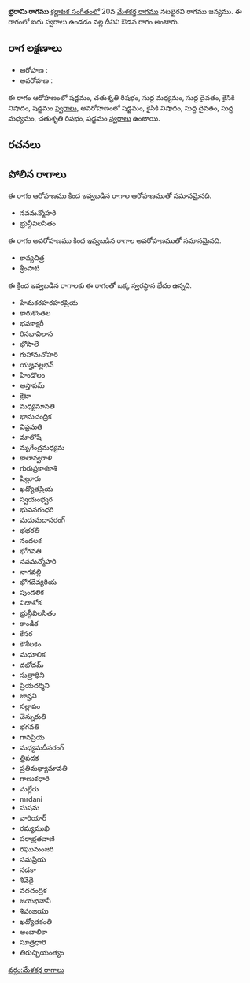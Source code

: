 {{Infobox ragam
	| name          	= భ్రరామి
	| synonym	    	= 
	| mela          	= 
	| chakra        	= 
	| janaka        	= 
	| type          	= ఔడవ
	| arohanam      	= {{svaraC|S|R2|M1|D1|N2|S'}} 
	| avarohanam    	= {{svaraC|S'|N2|D1|M1|R2|S}}
	| jeeva         	=
	| chhaya        	=
	| nyasa         	=
	| vishesha      	= 
	| equivalent  		= 
}}
{{కర్ణాటక సంగీత రాగాలు}}
'''భ్రరామి రాగము''' [[కర్ణాటక సంగీతం]]లో 20వ [[మేళకర్త రాగము]] నటభైరవి రాగము జన్యము.  ఈ రాగంలో ఐదు స్వరాలు ఉండడం వల్ల దీనిని ఔడవ రాగం అంటారు.


==రాగ లక్షణాలు==


* ఆరోహణ : {{svaraC|S|R2|M1|D1|N2|S'}} 
* అవరోహణ : {{svaraC|S'|N2|D1|M1|R2|S}}

ఈ రాగం ఆరోహణంలో షడ్జమం, చతుశృతి రిషభం, సుద్ద మధ్యమం, సుద్ద దైవతం, కైసికి నిషాదం, షడ్జమం [[స్వరాలు]], అవరోహణంలో షడ్జమం, కైసికి నిషాదం, సుద్ద దైవతం, సుద్ద మధ్యమం, చతుశృతి రిషభం, షడ్జమం [[స్వరాలు]] ఉంటాయి.

==రచనలు==



==పోలిన రాగాలు==
ఈ రాగం ఆరోహణము కింద ఇవ్వబడిన రాగాల ఆరోహణముతో సమానమైనది.
* నవమన్మోహరి
* భ్రున్గీవిలసితం

ఈ రాగం అవరోహణము కింద ఇవ్వబడిన రాగాల అవరోహణముతో సమానమైనది.
* కావ్యచిత్ర
* శ్రీంపాటి

ఈ క్రింద ఇవ్వబడిన రాగాలకు ఈ రాగంతో ఒక్క స్వరస్థాన భేదం ఉన్నది.
* హేమకరహరహరప్రియ
* కారుకొంతల
* భవకాక్షరీ
* రిసభావిలాస
* భోసాలే
* గుహామనోహరి
* యజ్హవల్లభన్
* హిండొలం
* ఆస్తాపమ్
* క్రెటా
* మధ్యమావతి
* భానుచంద్రిక
* విప్రమతి
* మాలోష్
* మృగేంద్రమధ్యమ
* కాలాన్వరాళి
* గురుప్రకాశకాశి
* షిల్లూరు
* ఖద్యోతప్రియ
* స్వయంభ్వర
* భువనగంధరి
* మధుమదాసరంగ్
* భభరతి
* నందలక
* భోగవతి
* నవమన్మోహరి
* నాగవల్లి
* భోగదేవ్యరియ
* పుండలిక
* విదాశోక
* భ్రున్గీవిలసితం
* కాండిక
* కేసర
* కౌశీలకం
* మధూలిక
* దభోదమ్
* సుత్రాధిని
* ప్రియదర్శిని
* జాన్హవి
* సల్లాపం
* చెన్నురుతి
* భగవతి
* గానప్రియ
* మధ్యమదీసరంగ్
* త్రిపదక
* ప్రతిమధ్యామావతి
* గాణుకధారి
* మల్లేరు
* mrdani
* సుషమ
* వారియార్
* రమ్యముఖి
* పరాభ్రతవాణి
* రఘుమంజరి
* సమప్రియ
* నడకా
* శివేదై
* వదచంద్రిక
* జయభవానీ
* శివంజయు
* ఖద్యోతకంతి
* అంబాలికా
* సూత్రధారి
* తిరుచ్చియంత్యం



[[వర్గం:మేళకర్త రాగాలు]]